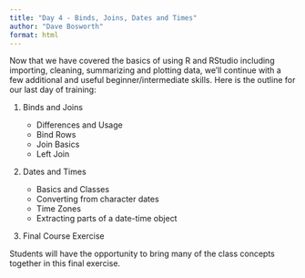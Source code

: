 ```yaml
---
title: "Day 4 - Binds, Joins, Dates and Times"
author: "Dave Bosworth"
format: html
---
```


Now that we have covered the basics of using R and RStudio including importing, cleaning, summarizing and plotting data, we'll continue with a few additional and useful beginner/intermediate skills. Here is the outline for our last day of training:

1. Binds and Joins

    - Differences and Usage
    - Bind Rows
    - Join Basics
    - Left Join

2. Dates and Times

    - Basics and Classes
    - Converting from character dates
    - Time Zones
    - Extracting parts of a date-time object
    

3. Final Course Exercise

Students will have the opportunity to bring many of the class concepts together in this final exercise.
